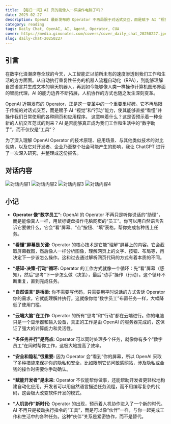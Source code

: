 ```yaml
---
title: 【每日一问】AI 真的能像人一样操作电脑了吗？
date: 2025-02-27
description: OpenAI 最新发布的 Operator 不再局限于对话式交互，而是赋予 AI “视觉”和“行动”能力，使其能够像人一样直接操作计算机图形界面（GUI）。本报告深入调研了 Operator 的核心技术、实现原理、应用场景、与其他 AI 代理的对比优势，以及它对未来人机协作模式的潜在影响。
category: reading
tags: Daily Chat, OpenAI, AI, Agent, Operator, CUA
cover: https://media.ginonotes.com/covers/cover_daily_chat_20250227.jpeg
slug: daily-chat-20250227
---
```


## 引言

在数字化浪潮席卷全球的今天，人工智能正以前所未有的速度渗透到我们工作和生活的方方面面。从自动执行重复性任务的机器人流程自动化（RPA），到能够理解自然语言并生成文本的聊天机器人，再到如今能够像人类一样操作计算机图形界面的智能代理，AI 的能力边界不断拓展，人机协作的方式也随之发生深刻变革。

OpenAI 近期发布的 Operator，正是这一变革中的一个重要里程碑。它不再局限于传统的对话式交互，而是赋予 AI “视觉”和“行动”能力，使其能够直接“看懂”并操作我们日常使用的各种网页和应用程序。 这意味着什么？这是否预示着一种全新的人机交互范式的到来？AI 是否能够真正成为我们工作和生活中的“数字助手”，而不仅仅是“工具”？

为了深入理解 OpenAI Operator 的技术原理、应用场景、与其他类似技术的对比优势，以及它对开发者、企业乃至整个社会可能产生的影响，我让 ChatGPT 进行了一次深入研究，并整理成这份报告。

## 对话内容

![对话内容1](https://media.ginonotes.com/images/20250227_daily_chat/chatsession1.png)
![对话内容2](https://media.ginonotes.com/images/20250227_daily_chat/chatsession2.png)
![对话内容3](https://media.ginonotes.com/images/20250227_daily_chat/chatsession3.png)
![对话内容4](https://media.ginonotes.com/images/20250227_daily_chat/chatsession4.png)

## 小记

- **Operator 像“数字员工”:** OpenAI 的 Operator 不再只是听你说话的“助理”，而是能像真人一样，用鼠标键盘操作电脑网页的“员工”。你可以用自然语言告诉它要做什么，它会“看”屏幕、“点”按钮、“填”表格，帮你完成各种线上任务。

- **“看懂”屏幕是关键:** Operator 的核心技术是它能“理解”屏幕上的内容。它会截取屏幕截图，然后像人一样分析图像，理解网页上的文字、按钮、布局等，再决定下一步该怎么操作。这和过去通过解析网页代码的方式有着本质的不同。

- **“感知-决策-行动”循环:** Operator 的工作方式就像一个循环：先“看”屏幕（感知），然后“思考”下一步怎么做（决策），最后“动手”操作（行动）。这个循环不断重复，直到完成任务。

- **“自然语言”是桥梁:** 你不需要写代码，只需要用平时说话的方式告诉 Operator 你的需求，它就能理解并执行。这就像你给“数字员工”布置任务一样，大幅降低了使用门槛。

- **“云端大脑”在工作:** Operator 的所有“思考”和“行动”都在云端进行。你的电脑只是一个显示器和输入设备，真正的工作是由 OpenAI 的服务器完成的，这保证了强大的计算能力和灵活性。

- **“多任务并行”是亮点:** Operator 可以同时处理多个任务，就像你有多个“数字员工”在同时帮你工作，这极大地提高了效率。

- **“安全和隐私”很重要:** 因为 Operator 会“看到”你的屏幕，所以 OpenAI 采取了多种措施来保护你的隐私和安全，比如限制它访问敏感网站，涉及隐私或金钱的操作时需要你手动确认。

- **“赋能开发者”是未来:** Operator 不仅能帮你做事，还能帮助开发者更轻松地构建自动化应用。开发者可以用自然语言描述任务流程，而不用编写复杂的代码，这会极大改变软件开发的模式。

- **“人机协作”新时代:** Operator 的出现，预示着人机协作进入了一个新的时代。AI 不再只是被动执行指令的“工具”，而是可以像“伙伴”一样，与你一起完成工作和生活中的各种任务。这种“伙伴”关系是紧密协作，而不是替代。